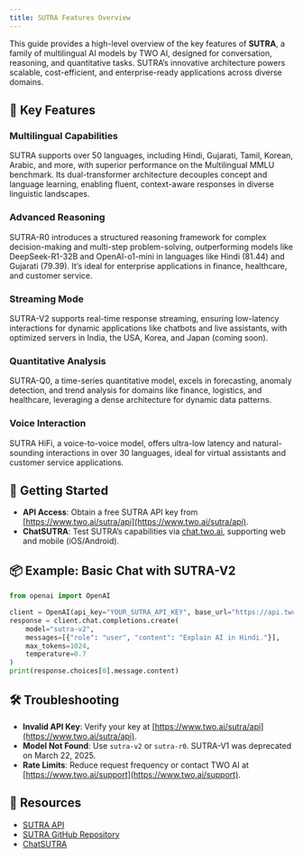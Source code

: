 ```yaml
---
title: SUTRA Features Overview
---
```


This guide provides a high-level overview of the key features of **SUTRA**, a family of multilingual AI models by TWO AI, designed for conversation, reasoning, and quantitative tasks. SUTRA’s innovative architecture powers scalable, cost-efficient, and enterprise-ready applications across diverse domains.

## 🌟 Key Features

### Multilingual Capabilities

SUTRA supports over 50 languages, including Hindi, Gujarati, Tamil, Korean, Arabic, and more, with superior performance on the Multilingual MMLU benchmark. Its dual-transformer architecture decouples concept and language learning, enabling fluent, context-aware responses in diverse linguistic landscapes.[](https://www.two.ai/sutra)[](https://indiaai.gov.in/article/two-platforms-unveiled-sutra-a-novel-multilingual-large-language-model)

### Advanced Reasoning

SUTRA-R0 introduces a structured reasoning framework for complex decision-making and multi-step problem-solving, outperforming models like DeepSeek-R1-32B and OpenAI-o1-mini in languages like Hindi (81.44) and Gujarati (79.39). It’s ideal for enterprise applications in finance, healthcare, and customer service.[](https://www.analyticsvidhya.com/blog/2025/02/sutra-r0/)[](https://analyticsindiamag.com/ai-news-updates/jio-backed-two-ai-launches-multilingual-reasoning-model-sutra-r0/)

### Streaming Mode

SUTRA-V2 supports real-time response streaming, ensuring low-latency interactions for dynamic applications like chatbots and live assistants, with optimized servers in India, the USA, Korea, and Japan (coming soon).[](https://www.two.ai/blog/sutra-v2-is-here)

### Quantitative Analysis

SUTRA-Q0, a time-series quantitative model, excels in forecasting, anomaly detection, and trend analysis for domains like finance, logistics, and healthcare, leveraging a dense architecture for dynamic data patterns.[](https://www.two.ai/sutra)

### Voice Interaction

SUTRA HiFi, a voice-to-voice model, offers ultra-low latency and natural-sounding interactions in over 30 languages, ideal for virtual assistants and customer service applications.[](https://analyticsindiamag.com/ai-news-updates/jio-backed-two-ai-launches-multilingual-voice-model-sutra-hifi/)

## 🔧 Getting Started

- **API Access**: Obtain a free SUTRA API key from [https://www.two.ai/sutra/api](https://www.two.ai/sutra/api).
- **ChatSUTRA**: Test SUTRA’s capabilities via [chat.two.ai](https://chat.two.ai), supporting web and mobile (iOS/Android).[](https://indiaai.gov.in/article/two-ai-launched-chatsutra-which-helps-users-communicate-in-over-50-languages)

## 📦 Example: Basic Chat with SUTRA-V2

```python
from openai import OpenAI

client = OpenAI(api_key="YOUR_SUTRA_API_KEY", base_url="https://api.two.ai/v2")
response = client.chat.completions.create(
    model="sutra-v2",
    messages=[{"role": "user", "content": "Explain AI in Hindi."}],
    max_tokens=1024,
    temperature=0.7
)
print(response.choices[0].message.content)
```

## 🛠 Troubleshooting

- **Invalid API Key**: Verify your key at [https://www.two.ai/sutra/api](https://www.two.ai/sutra/api).
- **Model Not Found**: Use `sutra-v2` or `sutra-r0`. SUTRA-V1 was deprecated on March 22, 2025.[](https://www.two.ai/blog/sutra-v2-is-here)
- **Rate Limits**: Reduce request frequency or contact TWO AI at [https://www.two.ai/support](https://www.two.ai/support).

## 📎 Resources

- [SUTRA API](https://www.two.ai/sutra/api)
- [SUTRA GitHub Repository](https://github.com/sutra-dev/sutra-cookbook)
- [ChatSUTRA](https://chat.two.ai)
